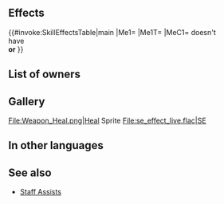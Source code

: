 {{Assist
|tagid=SID_ライブ
|range=1
|effect=Restores 5 HP to target ally.
|cost=50
|exclusive=0
|next=Mend
|promotionRarity=3
|promotionTier=2
|required=-
|canUseMove={{MoveList|all}}
|canUseWeapon={{WeaponList|Staff}}
|properties=random_all
}}
==Effects==
{{#invoke:SkillEffectsTable|main
|Me1={{Eft|Heal|5}}
|Me1T={{Tgt|Target Ally}}
|MeC1={{Tgt|Target Ally}} doesn't<br>have {{SEt|Isolation}}<br>'''or''' {{SEt|Deep Wounds}}
}}
==List of owners==
{{Skill Hero List}}
{{NoInheritHeroes}}
==Gallery==
<gallery>
File:Weapon_Heal.png|Heal Sprite
File:se_effect_live.flac|SE
</gallery>
==In other languages==
{{OtherLanguages
|japanese=ライブ
|german=Heilung
|spanishEU=Curar
|spanishLA=Curar
|french=Soin
|italian=Cura
|chineseTW=聖療
|portuguese=Cura
}}
==See also==
* [[Staff Assists]]
{{Assists Navbox}}